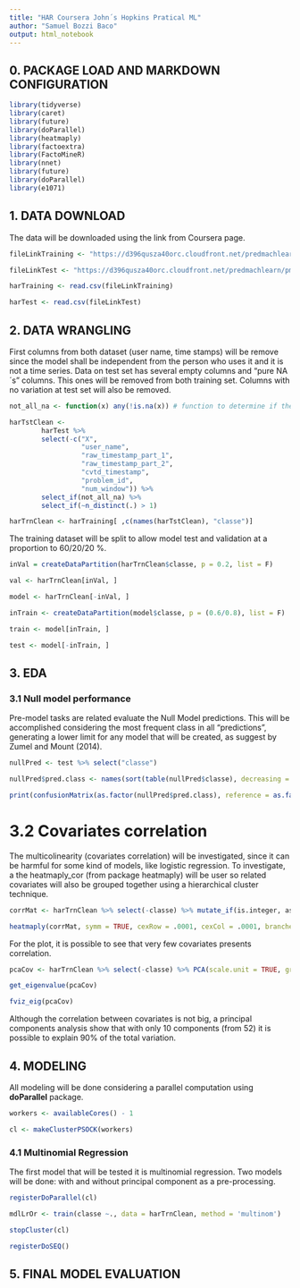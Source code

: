 ```yaml
---
title: "HAR Coursera John´s Hopkins Pratical ML"
author: "Samuel Bozzi Baco"
output: html_notebook
---
```

## 0. PACKAGE LOAD AND MARKDOWN CONFIGURATION

```r
library(tidyverse)
library(caret)
library(future)
library(doParallel)
library(heatmaply)
library(factoextra)
library(FactoMineR)
library(nnet)
library(future)
library(doParallel)
library(e1071)
```
## 1. DATA DOWNLOAD

The data will be downloaded using the link from Coursera page.
```r
fileLinkTraining <- "https://d396qusza40orc.cloudfront.net/predmachlearn/pml-training.csv" 

fileLinkTest <- "https://d396qusza40orc.cloudfront.net/predmachlearn/pml-testing.csv"

harTraining <- read.csv(fileLinkTraining)

harTest <- read.csv(fileLinkTest)
```
## 2. DATA WRANGLING

First columns from both dataset (user name, time stamps) will be remove since the model shall be independent from the person who uses it and it is not a time series. Data on test set has several empty columns and “pure NA´s” columns. This ones will be removed from both training set. Columns with no variation at test set will also be removed.

```r
not_all_na <- function(x) any(!is.na(x)) # function to determine if the column has all values like NA´s

harTstClean <-
        harTest %>%
        select(-c("X", 
                  "user_name", 
                  "raw_timestamp_part_1", 
                  "raw_timestamp_part_2", 
                  "cvtd_timestamp",
                  "problem_id",
                  "num_window")) %>%
        select_if(not_all_na) %>%
        select_if(~n_distinct(.) > 1)

harTrnClean <- harTraining[ ,c(names(harTstClean), "classe")]
```
The training dataset will be split to allow model test and validation at a proportion to 60/20/20 %. 
```r
inVal = createDataPartition(harTrnClean$classe, p = 0.2, list = F)

val <- harTrnClean[inVal, ]

model <- harTrnClean[-inVal, ]

inTrain <- createDataPartition(model$classe, p = (0.6/0.8), list = F)

train <- model[inTrain, ]

test <- model[-inTrain, ]
```
## 3. EDA

### 3.1 Null model performance

Pre-model tasks are related evaluate the Null Model predictions. This will be accomplished considering the most frequent class in all “predictions”, generating a lower limit for any model that will be created, as suggest by Zumel and Mount (2014). 
```r
nullPred <- test %>% select("classe")

nullPred$pred.class <- names(sort(table(nullPred$classe), decreasing = TRUE)[1])

print(confusionMatrix(as.factor(nullPred$pred.class), reference = as.factor(nullPred$classe)))
```

# 3.2 Covariates correlation

The multicolinearity (covariates correlation) will be investigated, since it can be harmful for some kind of models, like logistic regression. To investigate, a the heatmaply_cor (from package heatmaply) will be user so related covariates will also be grouped together using a hierarchical cluster technique. 

```r
corrMat <- harTrnClean %>% select(-classe) %>% mutate_if(is.integer, as.numeric) %>% cor()

heatmaply(corrMat, symm = TRUE, cexRow = .0001, cexCol = .0001, branches_lwd = .1)
```

For the plot, it is possible to see that very few covariates presents correlation. 

```r
pcaCov <- harTrnClean %>% select(-classe) %>% PCA(scale.unit = TRUE, graph = FALSE)

get_eigenvalue(pcaCov)

fviz_eig(pcaCov)
```
Although the correlation between covariates is not big, a principal components analysis show that with only 10 components (from 52) it is possible to explain 90% of the total variation.

## 4. MODELING

All modeling will be done considering a parallel computation using **doParallel** package.
```r
workers <- availableCores() - 1

cl <- makeClusterPSOCK(workers)
```
### 4.1 Multinomial Regression

The first model that will be tested it is multinomial regression. Two models will be done: with and without principal component as a pre-processing.

```r
registerDoParallel(cl)

mdlLrOr <- train(classe ~., data = harTrnClean, method = 'multinom')

stopCluster(cl)

registerDoSEQ()
```

        
## 5. FINAL MODEL EVALUATION